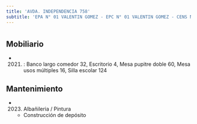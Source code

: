 ```yaml
---
title: 'AVDA. INDEPENDENCIA 758'
subtitle: 'EPA N° 01 VALENTIN GOMEZ - EPC N° 01 VALENTIN GOMEZ - CENS N° 36 - ESEA DANZA RAMICONE FOLKLORE N° 03'
---
```


#


## Mobiliario

*  (2021) : Banco largo comedor 32, Escritorio 4, Mesa pupitre doble 60, Mesa usos múltiples 16, Silla escolar 124 





## Mantenimiento

*  (2023) Albañileria / Pintura 
    + Construcción de depósito



